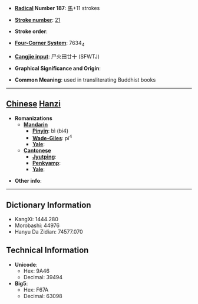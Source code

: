 * '''[[Wiktionary:Chinese radical index| Radical]] Number 187''': [[Wiktionary:Chinese radical index 馬|馬]]+11 strokes

* '''[[Wiktionary:Chinese total strokes index|Stroke number]]''': [[Wiktionary:Chinese total strokes index 21|21]]

* '''Stroke order''': 

* '''[[Wiktionary:Chinese four corner index|Four-Corner System]]''': 7634<sub>4</sub>

* '''[[Wiktionary:Chinese Cangjie index|Cangjie input]]''': 尸火田廿十 (SFWTJ)

* '''Graphical Significance and Origin''': 

* '''Common Meaning''': used in transliterating Buddhist books

----

== [[Chinese]] [[Hanzi]] ==

* '''Romanizations'''
** '''[[Mandarin]]'''
*** '''[[Pinyin]]''': bì (bi4)
*** '''[[Wade-Giles]]''': pi<sup>4</sup>
*** '''[[Yale]]''': 
** '''[[Cantonese]]'''
*** '''[[Jyutping]]''':
*** '''[[Penkyamp]]''': 
*** '''[[Yale]]''': 

* '''Other info''': 

----

== Dictionary Information ==

* KangXi: 1444.280
* Morobashi: 44976
* Hanyu Da Zidian: 74577.070

== Technical Information ==

* '''Unicode''':
** Hex: 9A46
** Decimal: 39494
* '''Big5''':
** Hex: F67A
** Decimal: 63098